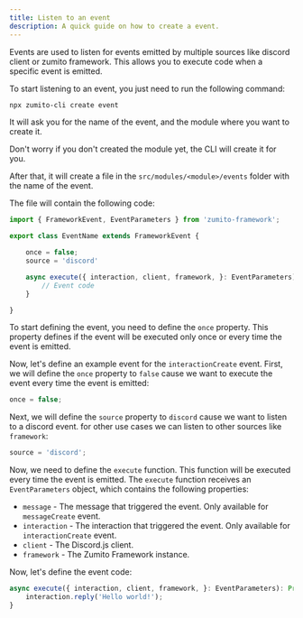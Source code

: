 ```yaml
---
title: Listen to an event
description: A quick guide on how to create a event.
---
```



Events are used to listen for events emitted by multiple sources like discord client or zumito framework. This allows you to execute code when a specific event is emitted.

To start listening to an event, you just need to run the following command:

```bash
npx zumito-cli create event
```

It will ask you for the name of the event, and the module where you want to create it.

<Aside>
    Don't worry if you don't created the module yet, the CLI will create it for you.
</Aside>

After that, it will create a file in the `src/modules/<module>/events` folder with the name of the event.

The file will contain the following code:

```ts
import { FrameworkEvent, EventParameters } from 'zumito-framework';

export class EventName extends FrameworkEvent {

    once = false;
    source = 'discord'

    async execute({ interaction, client, framework, }: EventParameters): Promise<void> {
        // Event code
    }

}
```

To start defining the event, you need to define the `once` property. This property defines if the event will be executed only once or every time the event is emitted.

Now, let's define an example event for the `interactionCreate` event.
First, we will define the `once` property to `false` cause we want to execute the event every time the event is emitted:

```ts
once = false;
```

Next, we will define the `source` property to `discord` cause we want to listen to a discord event. for other use cases we can listen to other sources like `framework`:

```ts
source = 'discord';
```

Now, we need to define the `execute` function. This function will be executed every time the event is emitted.
The `execute` function receives an `EventParameters` object, which contains the following properties:
- `message` - The message that triggered the event. Only available for `messageCreate` event.
- `interaction` - The interaction that triggered the event. Only available for `interactionCreate` event.
- `client` - The Discord.js client.
- `framework` - The Zumito Framework instance.

Now, let's define the event code:

```ts
async execute({ interaction, client, framework, }: EventParameters): Promise<void> {
    interaction.reply('Hello world!');
}
```
